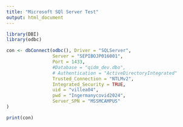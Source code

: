 ---
title: "Microsoft SQl Server Test"
output: html_document
---

```{r setup}
library(DBI)
library(odbc)

con <- dbConnect(odbc(), Driver = "SQLServer",
                 Server = "SEPIBOJP016001",
                 Port = 1433,
                 #Database = "qidm_dev.dbo",
                 # Authentication = "ActiveDirectoryIntegrated"
                 Trusted_Connection = "NTLMv2",
                 Integrated_Security = TRUE,
                 uid = "villea04",
                 pwd = "Ingermanycovid2024",
                 Server_SPN = "MSSMCAMPUS"
)

print(con)







```

